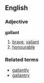 ==English==
===Adjective===
'''gallant'''

#[[brave]], [[valiant]]
#[[honourable]]

===Related terms===
*[[gallantly]]
*[[gallantry]]